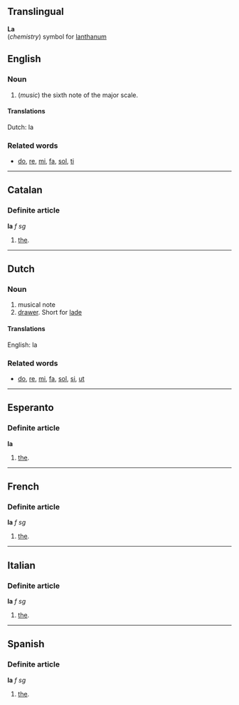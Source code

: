 ==Translingual==
'''La'''<br>(''chemistry'') symbol for [[lanthanum]]

==English==
===Noun===

#(''music'') the sixth note of the major scale.

====Translations====
Dutch: la

===Related words===
*[[do]], [[re]], [[mi]], [[fa]], [[sol]], [[ti]]

----

==Catalan==
===Definite article===
'''la''' ''f sg''

#[[the]].

----
==Dutch==
===Noun===

#musical note
#[[drawer]]. Short for [[lade]]

====Translations====
English: la

===Related words===
*[[do]], [[re]], [[mi]], [[fa]], [[sol]], [[si]], [[ut]]

----

==Esperanto==
===Definite article===
'''la'''

#[[the]].

----

==French==
===Definite article===
'''la''' ''f sg''

#[[the]].

----

==Italian==
===Definite article===
'''la''' ''f sg''

#[[the]].

----

==Spanish==
===Definite article===
'''la''' ''f sg''

#[[the]].